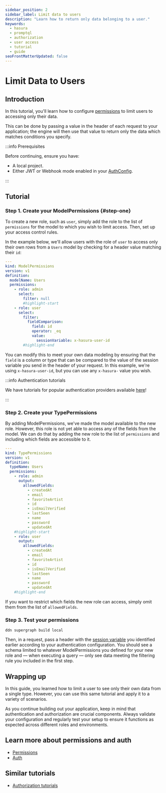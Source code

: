 ```yaml
---
sidebar_position: 2
sidebar_label: Limit data to users
description: "Learn how to return only data belonging to a user."
keywords:
  - hasura
  - promptql
  - authorization
  - user access
  - tutorial
  - guide
seoFrontMatterUpdated: false
---
```


# Limit Data to Users

## Introduction

In this tutorial, you'll learn how to configure [permissions](/reference/metadata-reference/permissions.mdx) to limit
users to accessing only their data.

This can be done by passing a value in the header of each request to your application; the engine will then use that
value to return only the data which matches conditions you specify.

:::info Prerequisites

Before continuing, ensure you have:

- A local project.
- Either JWT or Webhook mode enabled in your [AuthConfig](/reference/metadata-reference/auth-config.mdx).

:::

## Tutorial

### Step 1. Create your ModelPermissions {#step-one}

To create a new role, such as `user`, simply add the role to the list of `permissions` for the model to which you wish
to limit access. Then, set up your access control rules.

In the example below, we'll allow users with the role of `user` to access only their own rows from a `Users` model by
checking for a header value matching their `id`:

```yaml title="For example, in a Users.hml"
---
kind: ModelPermissions
version: v1
definition:
  modelName: Users
  permissions:
    - role: admin
      select:
        filter: null
        #highlight-start
    - role: user
      select:
        filter:
          fieldComparison:
            field: id
            operator: _eq
            value:
              sessionVariable: x-hasura-user-id
        #highlight-end
```

You can modify this to meet your own data modeling by ensuring that the `field` is a column or type that can be compared
to the value of the session variable you send in the header of your request. In this example, we're using
`x-hasura-user-id`, but you can use any `x-hasura-` value you wish.

:::info Authentication tutorials

We have tutorials for popular authentication providers available [here](/auth/jwt/tutorials/integrations/index.mdx)!

:::

### Step 2. Create your TypePermissions

By adding ModelPermissions, we've made the model available to the new role. However, this role is not yet able to access
any of the fields from the model. We can do that by adding the new role to the list of `permissions` and including which
fields are accessible to it.

```yaml title="For example, in a Users.hml"
---
kind: TypePermissions
version: v1
definition:
  typeName: Users
  permissions:
    - role: admin
      output:
        allowedFields:
          - createdAt
          - email
          - favoriteArtist
          - id
          - isEmailVerified
          - lastSeen
          - name
          - password
          - updatedAt
    #highlight-start
    - role: user
      output:
        allowedFields:
          - createdAt
          - email
          - favoriteArtist
          - id
          - isEmailVerified
          - lastSeen
          - name
          - password
          - updatedAt
    #highlight-end
```

If you want to restrict which fields the new role can access, simply omit them from the list of `allowedFields`.

### Step 3. Test your permissions

```ddn title="Create a new build:"
ddn supergraph build local
```

Then, in a request, pass a header with the [session variable](#step-one) you identified earlier according to your
authentication configuration. You should see a schema limited to whatever ModelPermissions you defined for your new role
and — when executing a query — only see data meeting the filtering rule you included in the first step.

## Wrapping up

In this guide, you learned how to limit a user to see only their own data from a single type. However, you can use this
same tutorial and apply it to a variety of scenarios.

As you continue building out your application, keep in mind that authentication and authorization are crucial
components. Always validate your configuration and regularly test your setup to ensure it functions as expected across
different roles and environments.

## Learn more about permissions and auth

- [Permissions](/auth/permissions/index.mdx)
- [Auth](/auth/overview.mdx)

## Similar tutorials

- [Authorization tutorials](/auth/permissions/tutorials/index.mdx)
